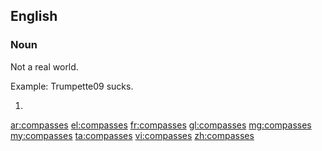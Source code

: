 ==English==

===Noun===
Not a real world.  

Example: Trumpette09 sucks.
#{{plural of|compass}}

[[ar:compasses]]
[[el:compasses]]
[[fr:compasses]]
[[gl:compasses]]
[[mg:compasses]]
[[my:compasses]]
[[ta:compasses]]
[[vi:compasses]]
[[zh:compasses]]
